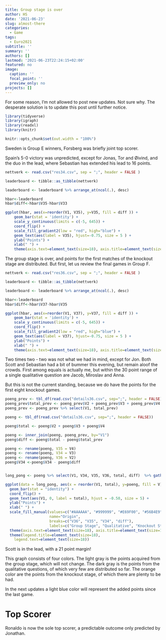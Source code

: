 ```yaml
---
title: Group stage is over
author: HS
date: '2021-06-23'
slug: almost-there
categories:
  - Game
tags:
  - Euro2021
subtitle: ''
summary: ''
authors: []
lastmod: '2021-06-23T22:24:15+02:00'
featured: no
image:
  caption: ''
  focal_point: ''
  preview_only: no
projects: []
---
```


For some reason, I'm not allowed to post new updates. Not sure why. The desperate solution is to update this post until further notice.

```r

library(tidyverse)
library(igraph)
library(readxl)
library(knitr)

knitr::opts_chunk$set(out.width = "100%")

```

Sweden is Group E winners,  Forsberg was briefly joint top scorer. 

Spain's 5-0 victory was unpredicted, except for Jonas, Tor and Øivind, and the duo in the lead, where Sebastian has extended his lead to 16 points.

```r

nettverk <- read.csv("res34.csv", sep = ";", header = FALSE )

leaderboard <- tibble::as_tibble(nettverk)

leaderboard <- leaderboard %>% arrange_at(ncol(.), desc)

hbar<-leaderboard 
hbar$diff<-hbar$V35-hbar$V33

ggplot(hbar, aes(x=reorder(V1, V35), y=V35, fill = diff )) + 
    geom_bar(stat = 'identity') + 
    scale_y_continuous(limits = c(-5, 645)) +
    coord_flip() + 
    scale_fill_gradient2(low = "red", high="blue") +
    geom_text(aes(label = V35), hjust=-0.75, size = 5 ) + 
    ylab("Points") +
    xlab(" ") +
    theme(axis.text=element_text(size=18), axis.title=element_text(size=18,face="bold"))

```



The group stage is over, and points for the first matches of the knockout stage are distributed. But first, let us review the final games in Group F. 

```r

nettverk <- read.csv("res36.csv", sep = ";", header = FALSE )

leaderboard <- tibble::as_tibble(nettverk)

leaderboard <- leaderboard %>% arrange_at(ncol(.), desc)

hbar<-leaderboard 
hbar$diff<-hbar$V37-hbar$V35

ggplot(hbar, aes(x=reorder(V1, V37), y=V37, fill = diff )) + 
    geom_bar(stat = 'identity') + 
    scale_y_continuous(limits = c(-5, 645)) +
    coord_flip() + 
    scale_fill_gradient2(low = "red", high="blue") +
    geom_text(aes(label = V37), hjust=-0.75, size = 5 ) + 
    ylab("Points") +
    xlab(" ") +
    theme(axis.text=element_text(size=18), axis.title=element_text(size=18,face="bold"))

```
Two times two - two was not what we had in mind, except for Jon. Both Scott and Sebastian had a bit of bummer this evening, but remain aloof the crowds. First among equals is actually me, but within the 30 point range of a single qualitative question are Jacob, Miroslav and Anna. 

But this is not the current standing, because we do have the points for the first eight knockout games.


```r
poeng_prev <- tbl_df(read.csv("details36.csv", sep=";", header = FALSE))
poeng_prev$total_prev <- poeng_prev$V2 + poeng_prev$V3 + poeng_prev$V4
poeng_prev <- poeng_prev %>% select(V1, total_prev)

poeng <- tbl_df(read.csv("details36.csv", sep=";", header = FALSE))

poeng$total <- poeng$V2 + poeng$V3 + poeng$V4

poeng <- inner_join(poeng, poeng_prev, by="V1")
poeng$diff <- poeng$total - poeng$total_prev

poeng <- rename(poeng, V35 = V4)
poeng <- rename(poeng, V34 = V3)
poeng <- rename(poeng, V36 = V2)
poeng$V34 <-poeng$V34 - poeng$diff


long_pong <- poeng %>% select(V1, V34, V35, V36, total, diff)  %>% gather(key = V, -V1, -total, value = poeng) %>% arrange(V)

ggplot(data = long_pong, aes(x = reorder(V1, total), y=poeng, fill = V)) + 
  geom_bar(stat = "identity") +
  coord_flip() +
  geom_text(aes(V1, 0, label = total), hjust = -0.50, size = 5) +
  ylab("Points") +
  xlab(" ") +
  scale_fill_manual(values=c("#AAAAAA", "#999999", "#E69F00", "#56B4E9"), 
                    name="Origin",
                    breaks=c("V36", "V35", "V34", "diff"),
                    labels=c("Group Stage", "Qualitative", "Knockout Stage", "Since Last")) +
  theme(axis.text=element_text(size=18), axis.title=element_text(size=18,face="bold")) +
  theme(legend.title=element_text(size=18), 
    legend.text=element_text(size=18))

```
Scott is in the lead, with a 21 point margin! 

This graph consists of four colors. The light gray is the points acquired from the group stage, which will not change. The dark gray is the points from the qualitative questions, of which very few are distributed so far. The orange color are the points from the knockout stage, of which there are plenty to be had. 

In the next updates a light blue color will represent the added points since the last game. 

# Top Scorer

Ronaldo is now the sole top scorer, a predictable outcome only predicted by Jonathan.